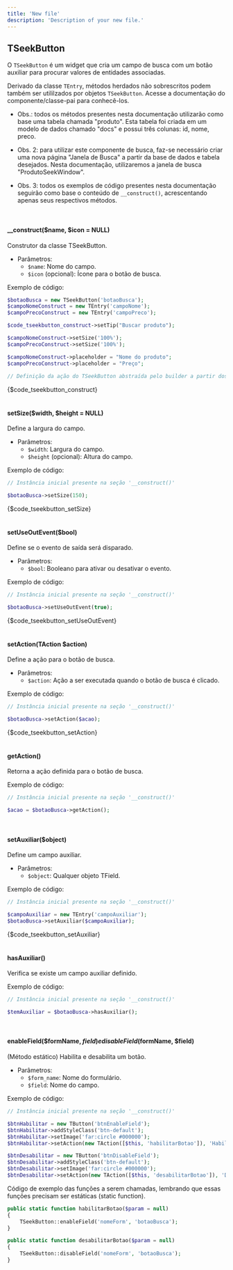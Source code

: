 ```yaml
---
title: 'New file'
description: 'Description of your new file.'
---
```


## TSeekButton

O `TSeekButton` é um widget que cria um campo de busca com um botão auxiliar para procurar valores de entidades associadas.

Derivado da classe `TEntry`, métodos herdados não sobrescritos podem também ser utililzados por objetos `TSeekButton`. Acesse a documentação do componente/classe-pai para conhecê-los.

* Obs.: todos os métodos presentes nesta documentação utilizarão como base uma tabela chamada "produto". Esta tabela foi criada em um modelo de dados chamado "docs" e possui três colunas: id, nome, preco.

* Obs. 2: para utilizar este componente de busca, faz-se necessário criar uma nova página "Janela de Busca" a partir da base de dados e tabela desejados. Nesta documentação, utilizaremos a janela de busca "ProdutoSeekWindow".

* Obs. 3: todos os exemplos de código presentes nesta documentação seguirão como base o conteúdo de `__construct()`, acrescentando apenas seus respectivos métodos.

<br/>



#### __construct($name, $icon = NULL)
Construtor da classe TSeekButton.

- Parâmetros:
  - `$name`: Nome do campo.
  - `$icon` (opcional): Ícone para o botão de busca.

Exemplo de código:
```php
$botaoBusca = new TSeekButton('botaoBusca');
$campoNomeConstruct = new TEntry('campoNome');
$campoPrecoConstruct = new TEntry('campoPreco');

$code_tseekbutton_construct->setTip("Buscar produto");

$campoNomeConstruct->setSize('100%');
$campoPrecoConstruct->setSize('100%');

$campoNomeConstruct->placeholder = "Nome do produto";
$campoPrecoConstruct->placeholder = "Preço";
        
// Definição da ação do TSeekButton abstraída pelo builder a partir dos valores para preenchimento de campos fornecidos.
```

<div style="width: 300px">
{$code_tseekbutton_construct}
</div>

<br/>



#### setSize($width, $height = NULL)
Define a largura do campo.

- Parâmetros:
  - `$width`: Largura do campo.
  - `$height` (opcional): Altura do campo.

Exemplo de código:
```php
// Instância inicial presente na seção '__construct()'

$botaoBusca->setSize(150);
```

<div style="width: 300px">
{$code_tseekbutton_setSize}
</div>

<br/>



#### setUseOutEvent($bool)
Define se o evento de saída será disparado.

- Parâmetros:
  - `$bool`: Booleano para ativar ou desativar o evento.

Exemplo de código:
```php
// Instância inicial presente na seção '__construct()'

$botaoBusca->setUseOutEvent(true);
```

<div style="width: 300px">
{$code_tseekbutton_setUseOutEvent}
</div>

<br/>



#### setAction(TAction $action)
Define a ação para o botão de busca.

- Parâmetros:
  - `$action`: Ação a ser executada quando o botão de busca é clicado.

Exemplo de código:
```php
// Instância inicial presente na seção '__construct()'

$botaoBusca->setAction($acao);
```

<div style="width: 300px">
{$code_tseekbutton_setAction}
</div>

<br/>



#### getAction()
Retorna a ação definida para o botão de busca.

Exemplo de código:
```php
// Instância inicial presente na seção '__construct()'

$acao = $botaoBusca->getAction();
```

<br/>



#### setAuxiliar($object)
Define um campo auxiliar.

- Parâmetros:
  - `$object`: Qualquer objeto TField.

Exemplo de código:
```php
// Instância inicial presente na seção '__construct()'

$campoAuxiliar = new TEntry('campoAuxiliar');
$botaoBusca->setAuxiliar($campoAuxiliar);
```

<div style="width: 300px">
{$code_tseekbutton_setAuxiliar}
</div>

<br/>



#### hasAuxiliar()
Verifica se existe um campo auxiliar definido.

Exemplo de código:
```php
// Instância inicial presente na seção '__construct()'

$temAuxiliar = $botaoBusca->hasAuxiliar();
```

<br/>



#### enableField($formName, $field) e disableField($formName, $field)
(Método estático) Habilita e desabilita um botão.

- Parâmetros:
  - `$form_name`: Nome do formulário.
  - `$field`: Nome do campo.

Exemplo de código:
```php
// Instância inicial presente na seção '__construct()'

$btnHabilitar = new TButton('btnEnableField');
$btnHabilitar->addStyleClass('btn-default');
$btnHabilitar->setImage('far:circle #000000');
$btnHabilitar->setAction(new TAction([$this, 'habilitarBotao']), 'Habilitar Botão de Busca');

$btnDesabilitar = new TButton('btnDisableField');
$btnDesabilitar->addStyleClass('btn-default');
$btnDesabilitar->setImage('far:circle #000000');
$btnDesabilitar->setAction(new TAction([$this, 'desabilitarBotao']), 'Desabilitar Botão de Busca');
```
Código de exemplo das funções a serem chamadas, lembrando que essas funções precisam ser estáticas (static function).

```php
public static function habilitarBotao($param = null)
{
    TSeekButton::enableField('nomeForm', 'botaoBusca');
}

public static function desabilitarBotao($param = null)
{
    TSeekButton::disableField('nomeForm', 'botaoBusca');
}
```